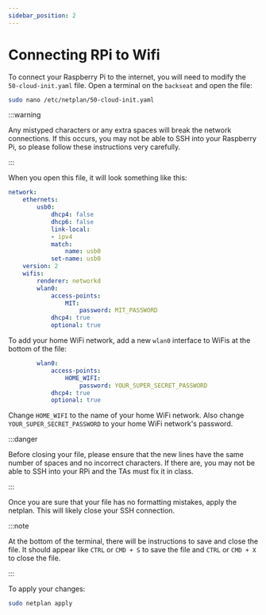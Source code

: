 ```yaml
---
sidebar_position: 2
---
```


# Connecting RPi to Wifi

To connect your Raspberry Pi to the internet, you will need to modify the `50-cloud-init.yaml` file.
Open a terminal on the `backseat` and open the file:

```zsh
sudo nano /etc/netplan/50-cloud-init.yaml
```
:::warning

Any mistyped characters or any extra spaces will break the network connections.
If this occurs, you may not be able to SSH into your Raspberry Pi, so please follow these instructions very carefully.

:::

When you open this file, it will look something like this:

```yaml
network:
    ethernets:
        usb0:
            dhcp4: false
            dhcp6: false
            link-local:
            - ipv4
            match:
                name: usb0
            set-name: usb0
    version: 2
    wifis:
        renderer: networkd
        wlan0:
            access-points:
                MIT:
                    password: MIT_PASSWORD
            dhcp4: true
            optional: true
```

To add your home WiFi network, add a new `wlan0` interface to WiFis at the bottom of the file:

```yaml
        wlan0:
            access-points:
                HOME_WIFI:
                    password: YOUR_SUPER_SECRET_PASSWORD
            dhcp4: true
            optional: true
```

Change `HOME_WIFI` to the name of your home WiFi network.
Also change `YOUR_SUPER_SECRET_PASSWORD` to your home WiFi network's password.

:::danger

Before closing your file, please ensure that the new lines have the same number of spaces and no incorrect characters.
If there are, you may not be able to SSH into your RPi and the TAs must fix it in class.

:::

Once you are sure that your file has no formatting mistakes, apply the netplan.
This will likely close your SSH connection.

:::note

At the bottom of the terminal, there will be instructions to save and close the file.
It should appear like `CTRL` or `CMD + S` to save the file and `CTRL` or `CMD + X` to close the file.

:::

To apply your changes:

```zsh
sudo netplan apply
```
